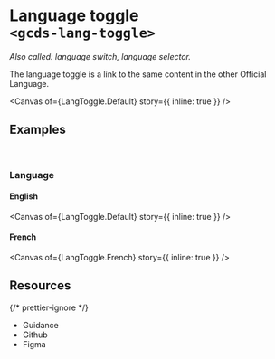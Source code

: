 
<Meta of={LangToggle} name="Overview" />

# Language toggle<br/>`<gcds-lang-toggle>`

_Also called: language switch, language selector._

The language toggle is a link to the same content in the other Official Language.

<Canvas of={LangToggle.Default} story={{ inline: true }} />

## Examples

<br />

### Language

#### English

<Canvas of={LangToggle.Default} story={{ inline: true }} />

#### French

<Canvas of={LangToggle.French} story={{ inline: true }} />

## Resources

{/* prettier-ignore */}
<ul class="resources-list">
  <li>
    <gcds-link size="regular" href="https://design-system.alpha.canada.ca/en/components/language-toggle/" target="_blank">Guidance</gcds-link>
  </li>
  <li>
    <gcds-link size="regular" href="https://github.com/cds-snc/gcds-components/tree/main/packages/web/src/components/gcds-lang-toggle" target="_blank">Github</gcds-link>
  </li>
  <li>
    <gcds-link size="regular" href="https://www.figma.com/file/mh2maMG2NBtk41k1O1UGHV/Canadian-Digital-Service%E2%80%A8---GC-Design-System?type=design&node-id=1780-5094&mode=design&t=0xvOOptEga94UT0o-0" target="_blank">Figma</gcds-link>
  </li>
</ul>
